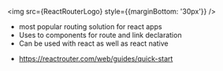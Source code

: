 
<img src={ReactRouterLogo} style={{marginBottom: '30px'}} />

* most popular routing solution for react apps
* Uses to components for route and link declaration
* Can be used with react as well as react native

<Notes>

* https://reactrouter.com/web/guides/quick-start

</Notes>
